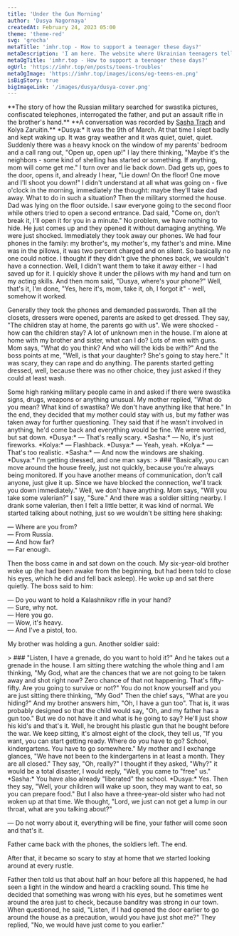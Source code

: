 ```yaml
---
title: 'Under the Gun Morning'
author: 'Dusya Nagornaya'
createdAt: February 24, 2023 05:00
theme: 'theme-red'
svg: 'grecha'
metaTitle: 'imhr.top - How to support a teenager these days?'
metaDescription: 'I am here. The website where Ukrainian teenagers tells their stories.'
metaOgTitle: 'imhr.top - How to support a teenager these days?'
ogUrl: 'https://imhr.top/en/posts/teens-troubles'
metaOgImage: 'https://imhr.top/images/icons/og-teens-en.png'
isBigStory: true
bigImageLink: '/images/dusya/dusya-cover.png'
---
```


<Heading img="/images/dusya/dusya-cover.png" photoLeft/>

<Medium>
  **The story of how the Russian military searched for swastika pictures, confiscated telephones, interrogated the father, and put an assault rifle in the brother's hand.**
  **A conversation was recorded by <a href="/en/posts/odessa-tbilisi">Sasha Trach</a> and Kolya Zaruitin.**
</Medium>

<Medium>
*Dusya:* It was the 9th of March. At that time I slept badly and kept waking up. It was gray weather and it was quiet, quiet, quiet. Suddenly there was a heavy knock on the window of my parents' bedroom and a call rang out, "Open up, open up!" I lay there thinking, "Maybe it's the neighbors - some kind of shelling has started or something. If anything, mom will come get me." I turn over and lie back down. Dad gets up, goes to the door, opens it, and already I hear, "Lie down! On the floor! One move and I'll shoot you down!" I didn't understand at all what was going on - five o'clock in the morning, immediately the thought: maybe they'll take dad away. What to do in such a situation?
</Medium>

<Large>
  <PhotoFullPage className="mt-4"
    src="/images/dusya/start.jpg"
  />
</Large>

<Medium>
Then the military stormed the house. Dad was lying on the floor outside. I saw everyone going to the second floor while others tried to open a second entrance. Dad said, "Come on, don't break it, I'll open it for you in a minute." No problem, we have nothing to hide. He just comes up and they opened it without damaging anything. We were just shocked. Immediately they took away our phones. We had four phones in the family: my brother's, my mother's, my father's and mine. Mine was in the pillows, it was two percent charged and on silent. So basically no one could notice. I thought if they didn't give the phones back, we wouldn't have a connection. Well, I didn't want them to take it away either - I had saved up for it. I quickly shove it under the pillows with my hand and turn on my acting skills. And then mom said, "Dusya, where's your phone?" Well, that's it, I'm done, "Yes, here it's, mom, take it, oh, I forgot it" - well, somehow it worked.

Generally they took the phones and demanded passwords. Then all the closets, dressers were opened, parents are asked to get dressed. They say, "The children stay at home, the parents go with us". We were shocked - how can the children stay? A lot of unknown men in the house. I'm alone at home with my brother and sister, what can I do? Lots of men with guns. Mom says, "What do you think? And who will the kids be with?" And the boss points at me, "Well, is that your daughter? She's going to stay here." It was scary, they can rape and do anything. The parents started getting dressed, well, because there was no other choice, they just asked if they could at least wash.
</Medium>

<Large>
  <PhotoFullPage className="mt-4"
    src="/images/dusya/wtf.jpg"
  />
</Large>


<Medium>
Some high ranking military people came in and asked if there were swastika signs, drugs, weapons or anything unusual. My mother replied, "What do you mean? What kind of swastika? We don't have anything like that here." In the end, they decided that my mother could stay with us, but my father was taken away for further questioning. They said that if he wasn't involved in anything, he'd come back and everything would be fine. We were worried, but sat down. 
</Medium>

<Large>
<BorderedSection text='Something rumbles, it sounds like fireworks'>
    *Dusya:* — That's really scary.
    *Sasha:* — No, it's just fireworks.
    *Kolya:* — Flashback.
    *Dusya:* — Yeah, yeah.
    *Kolya:* — That's too realistic.
    *Sasha:* — And now the windows are shaking.
</BorderedSection>
</Large>

<Medium>
*Dusya:* I'm getting dressed, and one man says:
</Medium>

<Large>
  > ### "Basically, you can move around the house freely, just not quickly, because you're always being monitored. If you have another means of communication, don't call anyone, just give it up. Since we have blocked the connection, we'll track you down immediately."
</Large>

<Medium>
Well, we don't have anything. Mom says, "Will you take some valerian?" I say, "Sure." And there was a soldier sitting nearby. I drank some valerian, then I felt a little better, it was kind of normal. We started talking about nothing, just so we wouldn't be sitting here shaking:

— Where are you from?  
— From Russia.  
— And how far?  
— Far enough.

Then the boss came in and sat down on the couch. My six-year-old brother woke up (he had been awake from the beginning, but had been told to close his eyes, which he did and fell back asleep). He woke up and sat there quietly. The boss said to him:

— Do you want to hold a Kalashnikov rifle in your hand?  
— Sure, why not.  
— Here you go.  
— Wow, it's heavy.  
— And I've a pistol, too. 

My brother was holding a gun. Another soldier said:
</Medium>

<Large>
  > ### "Listen, I have a grenade, do you want to hold it?" And he takes out a grenade in the house. 
</Large>

<Medium>
I am sitting there watching the whole thing and I am thinking, "My God, what are the chances that we are not going to be taken away and shot right now? Zero chance of that not happening. That's fifty-fifty. Are you going to survive or not?" You do not know yourself and you are just sitting there thinking, "My God" Then the chief says, "What are you hiding?" And my brother answers him, "Oh, I have a gun too". That is, it was probably designed so that the child would say, "Oh, and my father has a gun too." But we do not have it and what is he going to say? He'll just show his kid's and that's it. Well, he brought his plastic gun that he bought before the war.
</Medium>

<Large>
  <PhotoFullPage className="mt-4"
    src="/images/dusya/collaj.jpg"
  />
</Large>

<Medium>
We keep sitting, it's almost eight of the clock, they tell us, "If you want, you can start getting ready. Where do you have to go? School, kindergartens. You have to go somewhere." My mother and I exchange glances, "We have not been to the kindergartens in at least a month. They are all closed." They say, "Oh, really?" I thought if they asked, "Why?" it would be a total disaster, I would reply, "Well, you came to "free" us."
</Medium>

<Medium>
*Sasha:* You have also already "liberated" the school. 
</Medium>

<Medium>
*Dusya:* Yes. Then they say, "Well, your children will wake up soon, they may want to eat, so you can prepare food." But I also have a three-year-old sister who had not woken up at that time. We thought, "Lord, we just can not get a lump in our throat, what are you talking about?"

—  Do not worry about it, everything will be fine, your father will come soon and that's it.  

Father came back with the phones, the soldiers left. The end. 
</Medium>

<Large>
  <PhotoFullPage className="mt-4"
    src="/images/dusya/final.jpg"
  />
</Large>

<Medium>
After that, it became so scary to stay at home that we started looking around at every rustle.

Father then told us that about half an hour before all this happened, he had seen a light in the window and heard a crackling sound. This time he decided that something was wrong with his eyes, but he sometimes went around the area just to check, because banditry was strong in our town. When questioned, he said, "Listen, if I had opened the door earlier to go around the house as a precaution, would you have just shot me?" They replied, "No, we would have just come to you earlier."
</Medium>